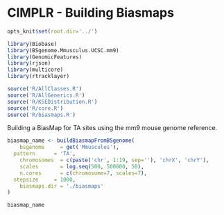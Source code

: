 CIMPLR - Building Biasmaps
========================================================


```r
opts_knit$set(root.dir='../')
```




```r
library(Biobase)
library(BSgenome.Mmusculus.UCSC.mm9)
library(GenomicFeatures)
library(rjson)
library(multicore)
library(rtracklayer)

source('R/AllClasses.R')
source('R/AllGenerics.R')
source('R/KSEDistribution.R')
source('R/core.R')
source('R/biasmaps.R')
```


Building a BiasMap for TA sites using the mm9 mouse genome reference.


```r
biasmap_name <- buildBiasmapFromBSgenome(
	bsgenome     = get('Mmusculus'),
  pattern      = 'TA',
	chromosomes  = c(paste('chr', 1:19, sep=''), 'chrX', 'chrY'),
	scales       = log.seq(500, 500000, 50),
	n.cores      = c(chromosome=7, scales=7),
  stepsize     = 1000,
	biasmaps.dir = './biasmaps'
)

biasmap_name
```



